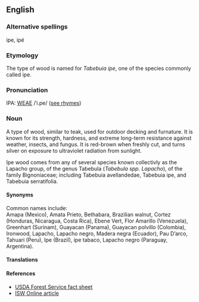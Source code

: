 ==English==
===Alternative spellings===
ipe, ipé

===Etymology===
The type of wood is named for ''Tabebuia ipe'', one of the species commonly called ipe.

===Pronunciation===
IPA: [[WEAE]] /ˈi.pe/ ([[Rhymes:English:-eɪ|see rhymes]])

===Noun===
A type of wood, similar to teak, used for outdoor decking and furnature.  It is known for its strength, hardness, and extreme long-term resistance against weather, insects, and fungus.  It is red-brown when freshly cut, and turns silver on exposure to ultraviolet radiation from sunlight.

Ipe wood comes from any of several species known collectivly as the Lapacho group, of the genus Tabebula (''Tabebula spp. Lapacho''), of the family Bignoniaceae; including Tabebuia avellandedae, Tabebuia ipe, and Tabebuia serratifolia.

====Synonyms====
Common names include:<BR>
Amapa (Mexico), 
Amata Prieto,
Bethabara, 
Brazilian walnut,
Cortez (Honduras, Nicaragua, Costa Rica), 
Ebene Vert,
Flor Amarillo (Venezuela), 
Greenhart (Surinam), 
Guayacan (Panama), 
Guayacan polvillo (Colombia), 
Ironwood,
Lapacho, 
Lapacho negro,
Madera negra (Ecuador), 
Pau D’arco,
Tahuari (Peru), 
Ipe (Brazil),
ipe tabaco,
Lapacho negro (Paraguay, Argentina).

====Translations====
====References====
* [http://www2.fpl.fs.fed.us/TechSheets/Chudnoff/TropAmerican/html_files/tabebu1new.html USDA Forest Service fact sheet]
* [http://www.iswonline.com/wwp/wom/ipe.shtml ISW Online article]